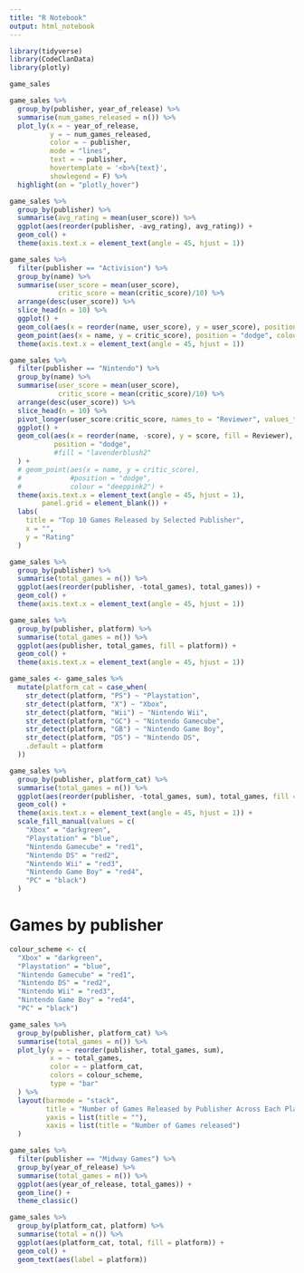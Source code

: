 ```yaml
---
title: "R Notebook"
output: html_notebook
---
```


```r
library(tidyverse)
library(CodeClanData)
library(plotly)

game_sales
```

```r
game_sales %>% 
  group_by(publisher, year_of_release) %>% 
  summarise(num_games_released = n()) %>% 
  plot_ly(x = ~ year_of_release,
          y = ~ num_games_released,
          color = ~ publisher,
          mode = "lines", 
          text = ~ publisher,
          hovertemplate = '<b>%{text}',
          showlegend = F) %>% 
  highlight(on = "plotly_hover")
```

```r
game_sales %>% 
  group_by(publisher) %>% 
  summarise(avg_rating = mean(user_score)) %>% 
  ggplot(aes(reorder(publisher, -avg_rating), avg_rating)) +
  geom_col() +
  theme(axis.text.x = element_text(angle = 45, hjust = 1))
```

```r
game_sales %>% 
  filter(publisher == "Activision") %>% 
  group_by(name) %>% 
  summarise(user_score = mean(user_score),
            critic_score = mean(critic_score)/10) %>% 
  arrange(desc(user_score)) %>% 
  slice_head(n = 10) %>% 
  ggplot() +
  geom_col(aes(x = reorder(name, user_score), y = user_score), position = "dodge", fill = "darkolivegreen4") +
  geom_point(aes(x = name, y = critic_score), position = "dodge", colour = "brown4") +
  theme(axis.text.x = element_text(angle = 45, hjust = 1))
```

```r
game_sales %>% 
  filter(publisher == "Nintendo") %>% 
  group_by(name) %>% 
  summarise(user_score = mean(user_score),
            critic_score = mean(critic_score)/10) %>% 
  arrange(desc(user_score)) %>% 
  slice_head(n = 10) %>% 
  pivot_longer(user_score:critic_score, names_to = "Reviewer", values_to = "score") %>% 
  ggplot() +
  geom_col(aes(x = reorder(name, -score), y = score, fill = Reviewer),
           position = "dodge",
           #fill = "lavenderblush2"
  ) +
  # geom_point(aes(x = name, y = critic_score),
  #            #position = "dodge",
  #            colour = "deeppink2") +
  theme(axis.text.x = element_text(angle = 45, hjust = 1),
        panel.grid = element_blank()) +
  labs(
    title = "Top 10 Games Released by Selected Publisher",
    x = "",
    y = "Rating"
  )
```




```r
game_sales %>% 
  group_by(publisher) %>% 
  summarise(total_games = n()) %>% 
  ggplot(aes(reorder(publisher, -total_games), total_games)) +
  geom_col() +
  theme(axis.text.x = element_text(angle = 45, hjust = 1))
```

```r
game_sales %>% 
  group_by(publisher, platform) %>% 
  summarise(total_games = n()) %>% 
  ggplot(aes(publisher, total_games, fill = platform)) +
  geom_col() +
  theme(axis.text.x = element_text(angle = 45, hjust = 1))
```

```r
game_sales <- game_sales %>% 
  mutate(platform_cat = case_when(
    str_detect(platform, "PS") ~ "Playstation",
    str_detect(platform, "X") ~ "Xbox",
    str_detect(platform, "Wii") ~ "Nintendo Wii",
    str_detect(platform, "GC") ~ "Nintendo Gamecube",
    str_detect(platform, "GB") ~ "Nintendo Game Boy",
    str_detect(platform, "DS") ~ "Nintendo DS",
    .default = platform
  ))
```

```r
game_sales %>% 
  group_by(publisher, platform_cat) %>% 
  summarise(total_games = n()) %>% 
  ggplot(aes(reorder(publisher, -total_games, sum), total_games, fill = platform_cat)) +
  geom_col() +
  theme(axis.text.x = element_text(angle = 45, hjust = 1)) +
  scale_fill_manual(values = c(
    "Xbox" = "darkgreen",
    "Playstation" = "blue",
    "Nintendo Gamecube" = "red1",
    "Nintendo DS" = "red2",
    "Nintendo Wii" = "red3",
    "Nintendo Game Boy" = "red4",
    "PC" = "black")
  )
```
# Games by publisher
```r
colour_scheme <- c(
  "Xbox" = "darkgreen",
  "Playstation" = "blue",
  "Nintendo Gamecube" = "red1",
  "Nintendo DS" = "red2",
  "Nintendo Wii" = "red3",
  "Nintendo Game Boy" = "red4",
  "PC" = "black")

game_sales %>% 
  group_by(publisher, platform_cat) %>% 
  summarise(total_games = n()) %>% 
  plot_ly(y = ~ reorder(publisher, total_games, sum),
          x = ~ total_games,
          color = ~ platform_cat,
          colors = colour_scheme,
          type = "bar"
  ) %>% 
  layout(barmode = "stack",
         title = "Number of Games Released by Publisher Across Each Platform",
         yaxis = list(title = ""),
         xaxis = list(title = "Number of Games released")
  )
```

```r
game_sales %>% 
  filter(publisher == "Midway Games") %>% 
  group_by(year_of_release) %>% 
  summarise(total_games = n()) %>% 
  ggplot(aes(year_of_release, total_games)) +
  geom_line() +
  theme_classic()
```

```r
game_sales %>% 
  group_by(platform_cat, platform) %>% 
  summarise(total = n()) %>% 
  ggplot(aes(platform_cat, total, fill = platform)) +
  geom_col() +
  geom_text(aes(label = platform))
```

